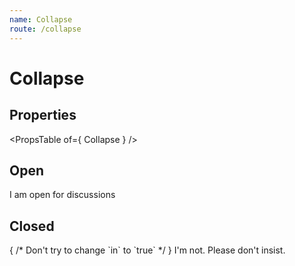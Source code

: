 ```yaml
---
name: Collapse
route: /collapse
---
```



# Collapse

## Properties
<PropsTable of={ Collapse } />

## Open
<Playground>
    <Collapse in>
        I am open for discussions
    </Collapse>
</Playground>

## Closed
<Playground>
    <Collapse in={ false }>
        { /* Don't try to change `in` to `true` */ }
        I'm not. Please don't insist.
    </Collapse>
</Playground>
